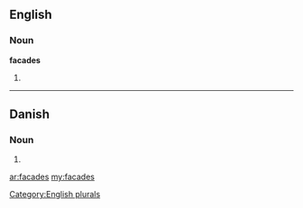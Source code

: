==English==

===Noun===
'''facades'''

# {{plural of|[[facade]]}}

[[Category:English plurals]]

----

==Danish==

===Noun===
{{infl|da|noun form|g=c}}

# {{form of|genitive singular indefinite|facade|lang=da}}

[[ar:facades]]
[[my:facades]]